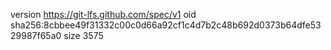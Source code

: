 version https://git-lfs.github.com/spec/v1
oid sha256:8cbbee49f31332c00c0d66a92cf1c4d7b2c48b692d0373b64dfe5329987f65a0
size 3575
